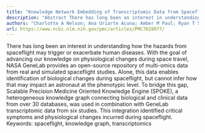 ```yaml
---
title: "Knowledge Network Embedding of Transcriptomic Data from Spaceflown Mice Uncovers Signs and Symptoms Associated with Terrestrial Diseases"
description: "Abstract There has long been an interest in understanding how the hazards from spaceflight may trigger or exacerbate human diseases. With the goal of advancing our knowledge on physiological changes d..."
authors: "Charlotte A Nelson; Ana Uriarte Acuna; Amber M Paul; Ryan T Scott; Atul J Butte; Egle Cekanaviciute; Sergio E Baranzini; Sylvain V Costes"
url: https://www.ncbi.nlm.nih.gov/pmc/articles/PMC7828077/
---
```


There has long been an interest in understanding how the hazards from spaceflight may trigger or exacerbate human diseases. With the goal of advancing our knowledge on physiological changes during space travel, NASA GeneLab provides an open-source repository of multi-omics data from real and simulated spaceflight studies. Alone, this data enables identification of biological changes during spaceflight, but cannot infer how that may impact an astronaut at the phenotypic level. To bridge this gap, Scalable Precision Medicine Oriented Knowledge Engine (SPOKE), a heterogeneous knowledge graph connecting biological and clinical data from over 30 databases, was used in combination with GeneLab transcriptomic data from six studies. This integration identified critical symptoms and physiological changes incurred during spaceflight. Keywords: spaceflight, knowledge graph, transcriptomics
